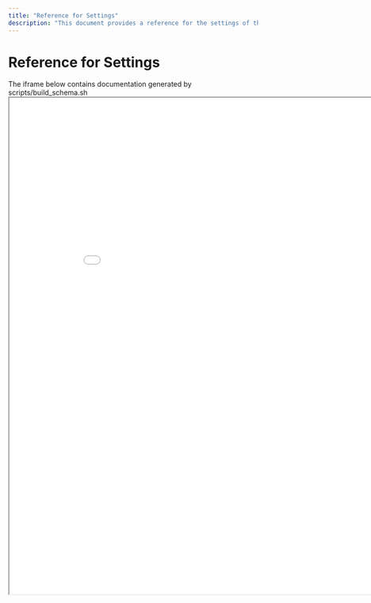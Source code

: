 ```yaml
---
title: "Reference for Settings"
description: "This document provides a reference for the settings of the Search-a-licious application. It includes a raw JSON schema and an iframe that contains documentation generated by a script. The settings are available for user configuration."
---
```



# Reference for Settings

<Cards>
<Card title="Raw JSON Schema" href="./ref-settings/searchalicious-settings-schema.yml" description="Download the raw JSON settings schema file" />
<Card title="Standalone Documentation" href="./ref-settings/searchalicious-settings-schema.html" description="View settings documentation on its own page" />
</Cards>

<Callout type="info">
The iframe below contains documentation generated by scripts/build_schema.sh
</Callout>

<iframe src="./searchalicious-settings-schema.html" width="900vw" height="1000vh" style={{maxWidth: '900px', maxHeight: '1000px'}}>
  {/* This iframe contains documentation generated by scripts/build_schema.sh */}
</iframe>